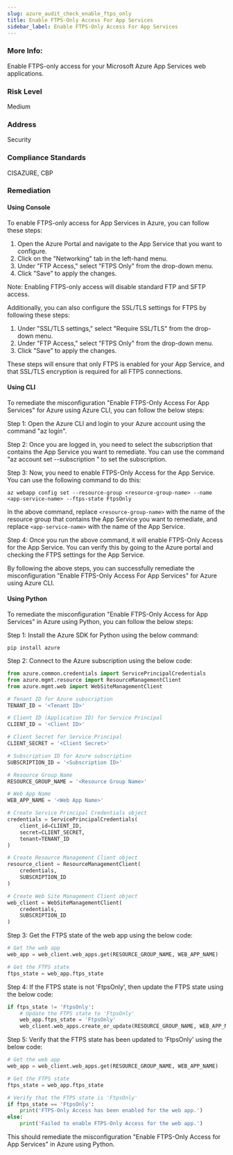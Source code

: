 ```yaml
---
slug: azure_audit_check_enable_ftps_only
title: Enable FTPS-Only Access For App Services
sidebar_label: Enable FTPS-Only Access For App Services
---
```


### More Info:

Enable FTPS-only access for your Microsoft Azure App Services web applications.

### Risk Level

Medium

### Address

Security

### Compliance Standards

CISAZURE, CBP
### Remediation

#### Using Console

To enable FTPS-only access for App Services in Azure, you can follow these steps:

1. Open the Azure Portal and navigate to the App Service that you want to configure.
2. Click on the "Networking" tab in the left-hand menu.
3. Under "FTP Access," select "FTPS Only" from the drop-down menu.
4. Click "Save" to apply the changes.

Note: Enabling FTPS-only access will disable standard FTP and SFTP access. 

Additionally, you can also configure the SSL/TLS settings for FTPS by following these steps:

1. Under "SSL/TLS settings," select "Require SSL/TLS" from the drop-down menu.
2. Under "FTP Access," select "FTPS Only" from the drop-down menu.
3. Click "Save" to apply the changes.

These steps will ensure that only FTPS is enabled for your App Service, and that SSL/TLS encryption is required for all FTPS connections.

#### Using CLI

To remediate the misconfiguration "Enable FTPS-Only Access For App Services" for Azure using Azure CLI, you can follow the below steps:

Step 1: Open the Azure CLI and login to your Azure account using the command "az login".

Step 2: Once you are logged in, you need to select the subscription that contains the App Service you want to remediate. You can use the command "az account set --subscription <subscription-id>" to set the subscription.

Step 3: Now, you need to enable FTPS-Only Access for the App Service. You can use the following command to do this:

```
az webapp config set --resource-group <resource-group-name> --name <app-service-name> --ftps-state FtpsOnly
```

In the above command, replace `<resource-group-name>` with the name of the resource group that contains the App Service you want to remediate, and replace `<app-service-name>` with the name of the App Service.

Step 4: Once you run the above command, it will enable FTPS-Only Access for the App Service. You can verify this by going to the Azure portal and checking the FTPS settings for the App Service.

By following the above steps, you can successfully remediate the misconfiguration "Enable FTPS-Only Access For App Services" for Azure using Azure CLI.

#### Using Python

To remediate the misconfiguration "Enable FTPS-Only Access for App Services" in Azure using Python, you can follow the below steps:

Step 1: Install the Azure SDK for Python using the below command:

```
pip install azure
```

Step 2: Connect to the Azure subscription using the below code:

```python
from azure.common.credentials import ServicePrincipalCredentials
from azure.mgmt.resource import ResourceManagementClient
from azure.mgmt.web import WebSiteManagementClient

# Tenant ID for Azure subscription
TENANT_ID = '<Tenant ID>'

# Client ID (Application ID) for Service Principal
CLIENT_ID = '<Client ID>'

# Client Secret for Service Principal
CLIENT_SECRET = '<Client Secret>'

# Subscription ID for Azure subscription
SUBSCRIPTION_ID = '<Subscription ID>'

# Resource Group Name
RESOURCE_GROUP_NAME = '<Resource Group Name>'

# Web App Name
WEB_APP_NAME = '<Web App Name>'

# Create Service Principal Credentials object
credentials = ServicePrincipalCredentials(
    client_id=CLIENT_ID,
    secret=CLIENT_SECRET,
    tenant=TENANT_ID
)

# Create Resource Management Client object
resource_client = ResourceManagementClient(
    credentials,
    SUBSCRIPTION_ID
)

# Create Web Site Management Client object
web_client = WebSiteManagementClient(
    credentials,
    SUBSCRIPTION_ID
)
```

Step 3: Get the FTPS state of the web app using the below code:

```python
# Get the web app
web_app = web_client.web_apps.get(RESOURCE_GROUP_NAME, WEB_APP_NAME)

# Get the FTPS state
ftps_state = web_app.ftps_state
```

Step 4: If the FTPS state is not 'FtpsOnly', then update the FTPS state using the below code:

```python
if ftps_state != 'FtpsOnly':
    # Update the FTPS state to 'FtpsOnly'
    web_app.ftps_state = 'FtpsOnly'
    web_client.web_apps.create_or_update(RESOURCE_GROUP_NAME, WEB_APP_NAME, web_app)
```

Step 5: Verify that the FTPS state has been updated to 'FtpsOnly' using the below code:

```python
# Get the web app
web_app = web_client.web_apps.get(RESOURCE_GROUP_NAME, WEB_APP_NAME)

# Get the FTPS state
ftps_state = web_app.ftps_state

# Verify that the FTPS state is 'FtpsOnly'
if ftps_state == 'FtpsOnly':
    print('FTPS-Only Access has been enabled for the web app.')
else:
    print('Failed to enable FTPS-Only Access for the web app.')
```

This should remediate the misconfiguration "Enable FTPS-Only Access for App Services" in Azure using Python.


